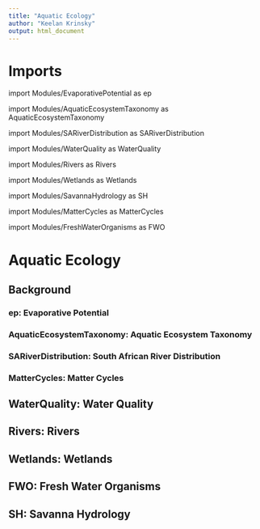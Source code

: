 ```yaml
---
title: "Aquatic Ecology" 
author: "Keelan Krinsky"
output: html_document
---
```


# Imports

import Modules/EvaporativePotential as ep

import Modules/AquaticEcosystemTaxonomy as AquaticEcosystemTaxonomy

import Modules/SARiverDistribution as SARiverDistribution

import Modules/WaterQuality as WaterQuality

import Modules/Rivers as Rivers

import Modules/Wetlands as Wetlands

import Modules/SavannaHydrology as SH

import Modules/MatterCycles as MatterCycles

import Modules/FreshWaterOrganisms as FWO

# Aquatic Ecology

## Background

### __ep: Evaporative Potential__

### __AquaticEcosystemTaxonomy: Aquatic Ecosystem Taxonomy__ 

### __SARiverDistribution: South African River Distribution__

### __MatterCycles: Matter Cycles__

## __WaterQuality: Water Quality__

 
## __Rivers: Rivers__


## __Wetlands: Wetlands__

## __FWO: Fresh Water Organisms__

## __SH: Savanna Hydrology__




